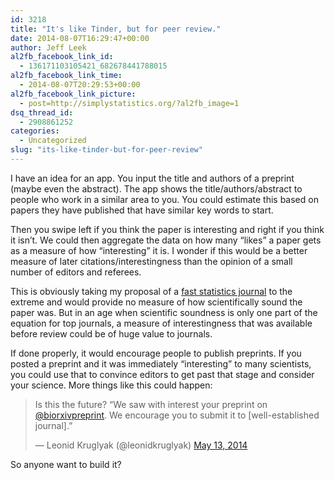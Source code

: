 ```yaml
---
id: 3218
title: "It's like Tinder, but for peer review."
date: 2014-08-07T16:29:47+00:00
author: Jeff Leek
al2fb_facebook_link_id:
  - 136171103105421_682678441788015
al2fb_facebook_link_time:
  - 2014-08-07T20:29:53+00:00
al2fb_facebook_link_picture:
  - post=http://simplystatistics.org/?al2fb_image=1
dsq_thread_id:
  - 2908861252
categories:
  - Uncategorized
slug: "its-like-tinder-but-for-peer-review"
---
```

I have an idea for an app. You input the title and authors of a preprint (maybe even the abstract). The app shows the title/authors/abstract to people who work in a similar area to you. You could estimate this based on papers they have published that have similar key words to start.

Then you swipe left if you think the paper is interesting and right if you think it isn't. We could then aggregate the data on how many "likes" a paper gets as a measure of how "interesting" it is. I wonder if this would be a better measure of later citations/interestingness than the opinion of a small number of editors and referees.

This is obviously taking my proposal of a [fast statistics journal](http://simplystatistics.org/2012/03/14/a-proposal-for-a-really-fast-statistics-journal/) to the extreme and would provide no measure of how scientifically sound the paper was. But in an age when scientific soundness is only one part of the equation for top journals, a measure of interestingness that was available before review could be of huge value to journals.

If done properly, it would encourage people to publish preprints. If you posted a preprint and it was immediately "interesting" to many scientists, you could use that to convince editors to get past that stage and consider your science. More things like this could happen:

<blockquote class="twitter-tweet" width="550">
  <p>
    Is this the future? "We saw with interest your preprint on <a href="https://twitter.com/biorxivpreprint">@biorxivpreprint</a>. We encourage you to submit it to [well-established journal]."
  </p>
  
  <p>
    &mdash; Leonid Kruglyak (@leonidkruglyak) <a href="https://twitter.com/leonidkruglyak/status/466254954261254144">May 13, 2014</a>
  </p>
</blockquote>



So anyone want to build it?
